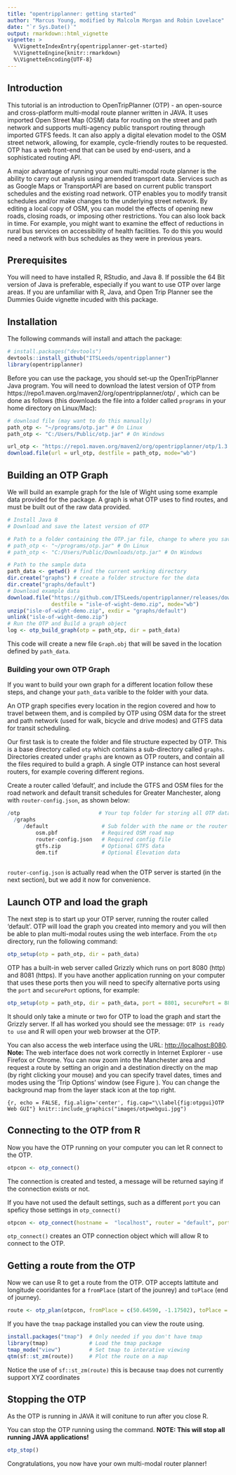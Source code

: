 ```yaml
---
title: "opentripplanner: getting started"
author: "Marcus Young, modified by Malcolm Morgan and Robin Lovelace"
date: "`r Sys.Date()`"
output: rmarkdown::html_vignette
vignette: >
  %\VignetteIndexEntry{opentripplanner-get-started}
  %\VignetteEngine{knitr::rmarkdown}
  %\VignetteEncoding{UTF-8}
---
```


## Introduction

This tutorial is an introduction to OpenTripPlanner (OTP) - an open-source and cross-platform multi-modal route planner written in JAVA. It uses imported Open Street Map (OSM) data for routing on the street and path network and supports
multi-agency public transport routing through imported GTFS feeds. It can also apply a digital elevation model to the OSM street network, allowing, for example, cycle-friendly routes to be requested. OTP has a web front-end that can be used by end-users, and a sophisticated routing API.

A major advantage of running your own multi-modal route planner is the ability to carry out analysis using amended transport data. Services such as as Google Maps or TransportAPI are based on current public transport schedules and the existing road network. OTP enables you to modify transit schedules and/or make changes to the underlying street network. By editing a local copy of OSM, you can model the effects of opening new roads, closing roads, or imposing other restrictions. You can also look back in time. For example, you might want to examine the effect of reductions in rural bus services on accessibility of health facilities. To do this you would need a network with bus schedules as they were in previous years.

## Prerequisites

You will need to have installed R, RStudio, and Java 8.  If possible the 64 Bit version of Java is preferable, especially if you want to use OTP over large areas. If you are unfamiliar with R, Java, and Open Trip Planner see the Dummies Guide vignette incuded with this package.

## Installation

The following commands will install and attach the package:

```r
# install.packages("devtools")
devtools::install_github("ITSLeeds/opentripplanner")
library(opentripplanner)
```

Before you can use the package, you should set-up the OpenTripPlanner Java program.
You will need to download the latest version of OTP from https://repo1.maven.org/maven2/org/opentripplanner/otp/ , which can be done as follows (this downloads the file into a folder called `programs` in your home directory on Linux/Mac):

```r
# download file (may want to do this manually)
path_otp <- "~/programs/otp.jar" # On Linux
path_otp <- "C:/Users/Public/otp.jar" # On Windows

url_otp <- "https://repo1.maven.org/maven2/org/opentripplanner/otp/1.3.0/otp-1.3.0-shaded.jar"
download.file(url = url_otp, destfile = path_otp, mode="wb")
```

## Building an OTP Graph

We will build an example graph for the Isle of Wight using some example data provided for the package. A graph is what OTP uses to find routes, and must be built out of the raw data provided. 


```r
# Install Java 8
# Download and save the latest version of OTP

# Path to a folder containing the OTP.jar file, change to where you saved the file.
# path_otp <- "~/programs/otp.jar" # On Linux
# path_otp <- "C:/Users/Public/Downloads/otp.jar" # On Windows

# Path to the sample data
path_data <- getwd() # find the current working directory
dir.create("graphs") # create a folder structure for the data
dir.create("graphs/default")
# Download example data
download.file("https://github.com/ITSLeeds/opentripplanner/releases/download/0.1/isle-of-wight-demo.zip", 
              destfile = "isle-of-wight-demo.zip", mode="wb")
unzip("isle-of-wight-demo.zip", exdir = "graphs/default")
unlink("isle-of-wight-demo.zip")
# Run the OTP and Build a graph object
log <- otp_build_graph(otp = path_otp, dir = path_data) 
```

This code will create a new file `Graph.obj` that will be saved in the location defined by `path_data`. 

### Building your own OTP Graph

If you want to build your own graph for a different location follow these steps, and change your `path_data` varible to the folder with your data.

An OTP graph specifies every location in the region covered and how to travel between them, and is compiled by OTP using OSM data for the street and path network (used for walk, bicycle and drive modes) and GTFS data for transit scheduling.

Our first task is to create the folder and file structure expected by OTP. This is a base directory called `otp` which contains a sub-directory called `graphs`. Directories created under `graphs` are known as OTP routers, and contain all the files required to build a graph. A single OTP instance can host several routers, for example covering different regions. 

Create a router called 'default', and include the GTFS and OSM files for the road network and default transit schedules for Greater Manchester, along with `router-config.json`, as shown below:


```r
/otp                         # Your top folder for storing all OTP data
  /graphs                     
     /default                 # Sub folder with the name or the router
         osm.pbf              # Required OSM road map
         router-config.json   # Required config file
         gtfs.zip             # Optional GTFS data
         dem.tif              # Optional Elevation data
         
```

`router-config.json` is actually read when the OTP server is started (in the next section), but we add it now for convenience.

## Launch OTP and load the graph

The next step is to start up your OTP server, running the router called 'default'. OTP will load the graph you created into memory and you will then be able to plan multi-modal routes using the web interface. From the `otp` directory, run the following command:

```r
otp_setup(otp = path_otp, dir = path_data)
```

OTP has a built-in web server called Grizzly which runs on port 8080 (http) and 8081 (https). If you have another application running on your computer that uses these ports then you will need to specify alternative ports using the `port` and `securePort` options, for example:

```r
otp_setup(otp = path_otp, dir = path_data, port = 8801, securePort = 8802)
```

It should only take a minute or two for OTP to load the graph and start the Grizzly server. If all has worked you should see the message: `OTP is ready to use` and R will open your web browser at the OTP.

You can also access the web interface using the URL: [http://localhost:8080](http://localhost:8080). **Note:** The web interface does not work correctly in Internet Explorer - use Firefox or Chrome. You can now zoom into the Manchester area and request a route by setting an origin and a destination directly on the map (by right clicking your mouse) and you can specify travel dates, times and modes using the 'Trip Options' window (see Figure \ref{fig:otpgui}). You can change the background map from the layer stack icon at the top right.

```{r, echo = FALSE, fig.align='center', fig.cap="\\label{fig:otpgui}OTP Web GUI"}
knitr::include_graphics("images/otpwebgui.jpg")
```


## Connecting to the OTP from R

Now you have the OTP running on your computer you can let R connect to the OTP.

```r
otpcon <- otp_connect()
```

The connection is created and tested, a message will be returned saying if the connection exists or not. 

If you have not used the default settings, such as a different `port` you can speficy those settings in `otp_connect()`

```r
otpcon <- otp_connect(hostname =  "localhost", router = "default", port = 8801)
```

`otp_connect()` creates an OTP connection object which will allow R to connect to the OTP. 

## Getting a route from the OTP

Now we can use R to get a route from the OTP. OTP accepts lattitute and longitude cooridantes for a `fromPlace` (start of the jounrey) and `toPlace` (end of journey).

```r
route <- otp_plan(otpcon, fromPlace = c(50.64590, -1.17502), toPlace = c(50.72266, -1.15339))
```

If you have the `tmap` package installed you can view the route using.

```r
install.packages("tmap")  # Only needed if you don't have tmap
library(tmap)             # Load the tmap package
tmap_mode("view")         # Set tmap to interative viewing
qtm(sf::st_zm(route))     # Plot the route on a map
```

Notice the use of `sf::st_zm(route)` this is because `tmap` does not currently support XYZ coordinates

## Stopping the OTP

As the OTP is running in JAVA it will conitune to run after you close R.

You can stop the OTP running using the command. **NOTE: This will stop all running JAVA applications!**

```r
otp_stop()
```

Congratulations, you now have your own multi-modal router planner!
